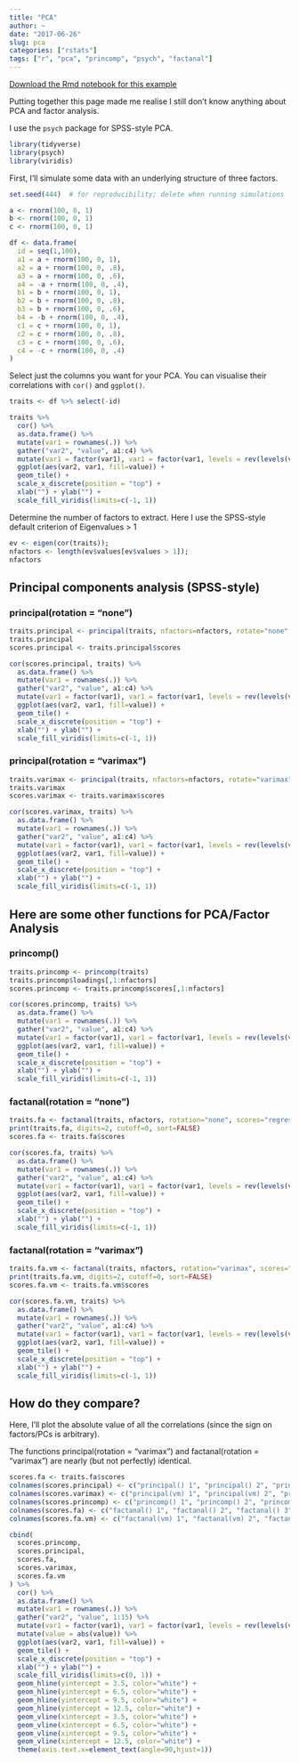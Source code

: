 ```yaml
---
title: "PCA"
author: ~
date: "2017-06-26"
slug: pca
categories: ["rstats"]
tags: ["r", "pca", "princomp", "psych", "factanal"]
---
```


[Download the Rmd notebook for this example](pca.Rmd)

Putting together this page made me realise I still don't know anything about PCA and factor analysis.

I use the <code>psych</code> package for SPSS-style PCA.

```r
library(tidyverse)
library(psych)
library(viridis)
```

First, I'll simulate some data with an underlying structure of three factors.

```r

set.seed(444)  # for reproducibility; delete when running simulations

a <- rnorm(100, 0, 1)
b <- rnorm(100, 0, 1)
c <- rnorm(100, 0, 1)

df <- data.frame(
  id = seq(1,100),
  a1 = a + rnorm(100, 0, 1),
  a2 = a + rnorm(100, 0, .8),
  a3 = a + rnorm(100, 0, .6),
  a4 = -a + rnorm(100, 0, .4),
  b1 = b + rnorm(100, 0, 1),
  b2 = b + rnorm(100, 0, .8),
  b3 = b + rnorm(100, 0, .6),
  b4 = -b + rnorm(100, 0, .4),
  c1 = c + rnorm(100, 0, 1),
  c2 = c + rnorm(100, 0, .8),
  c3 = c + rnorm(100, 0, .6),
  c4 = -c + rnorm(100, 0, .4)
)
```

Select just the columns you want for your PCA. You can visualise their correlations with <code>cor()</code> and <code>ggplot()</code>.

```r
traits <- df %>% select(-id) 

traits %>%
  cor() %>%
  as.data.frame() %>%
  mutate(var1 = rownames(.)) %>%
  gather("var2", "value", a1:c4) %>%
  mutate(var1 = factor(var1), var1 = factor(var1, levels = rev(levels(var1)))) %>%
  ggplot(aes(var2, var1, fill=value)) +
  geom_tile() +
  scale_x_discrete(position = "top") +
  xlab("") + ylab("") +
  scale_fill_viridis(limits=c(-1, 1))

```

Determine the number of factors to extract. Here I use the SPSS-style default criterion of  Eigenvalues > 1
```r
ev <- eigen(cor(traits));
nfactors <- length(ev$values[ev$values > 1]);
nfactors
```


## Principal components analysis (SPSS-style)

### principal(rotation = "none")
```r
traits.principal <- principal(traits, nfactors=nfactors, rotate="none", scores=TRUE)
traits.principal
scores.principal <- traits.principal$scores
```

```r
cor(scores.principal, traits) %>%
  as.data.frame() %>%
  mutate(var1 = rownames(.)) %>%
  gather("var2", "value", a1:c4) %>%
  mutate(var1 = factor(var1), var1 = factor(var1, levels = rev(levels(var1)))) %>%
  ggplot(aes(var2, var1, fill=value)) +
  geom_tile() +
  scale_x_discrete(position = "top") +
  xlab("") + ylab("") +
  scale_fill_viridis(limits=c(-1, 1))
```

### principal(rotation = "varimax")
```r
traits.varimax <- principal(traits, nfactors=nfactors, rotate="varimax", scores=TRUE)
traits.varimax
scores.varimax <- traits.varimax$scores
```

```r
cor(scores.varimax, traits) %>%
  as.data.frame() %>%
  mutate(var1 = rownames(.)) %>%
  gather("var2", "value", a1:c4) %>%
  mutate(var1 = factor(var1), var1 = factor(var1, levels = rev(levels(var1)))) %>%
  ggplot(aes(var2, var1, fill=value)) +
  geom_tile() +
  scale_x_discrete(position = "top") +
  xlab("") + ylab("") +
  scale_fill_viridis(limits=c(-1, 1))
```

## Here are some other functions for PCA/Factor Analysis

### princomp()
```r
traits.princomp <- princomp(traits)
traits.princomp$loadings[,1:nfactors]
scores.princomp <- traits.princomp$scores[,1:nfactors]
```

```r
cor(scores.princomp, traits) %>%
  as.data.frame() %>%
  mutate(var1 = rownames(.)) %>%
  gather("var2", "value", a1:c4) %>%
  mutate(var1 = factor(var1), var1 = factor(var1, levels = rev(levels(var1)))) %>%
  ggplot(aes(var2, var1, fill=value)) +
  geom_tile() +
  scale_x_discrete(position = "top") +
  xlab("") + ylab("") +
  scale_fill_viridis(limits=c(-1, 1))
```

### factanal(rotation = "none")
```r
traits.fa <- factanal(traits, nfactors, rotation="none", scores="regression")
print(traits.fa, digits=2, cutoff=0, sort=FALSE)
scores.fa <- traits.fa$scores
```

```r
cor(scores.fa, traits) %>%
  as.data.frame() %>%
  mutate(var1 = rownames(.)) %>%
  gather("var2", "value", a1:c4) %>%
  mutate(var1 = factor(var1), var1 = factor(var1, levels = rev(levels(var1)))) %>%
  ggplot(aes(var2, var1, fill=value)) +
  geom_tile() +
  scale_x_discrete(position = "top") +
  xlab("") + ylab("") +
  scale_fill_viridis(limits=c(-1, 1))
```

### factanal(rotation = "varimax")
```r
traits.fa.vm <- factanal(traits, nfactors, rotation="varimax", scores="regression")
print(traits.fa.vm, digits=2, cutoff=0, sort=FALSE)
scores.fa.vm <- traits.fa.vm$scores
```

```r
cor(scores.fa.vm, traits) %>%
  as.data.frame() %>%
  mutate(var1 = rownames(.)) %>%
  gather("var2", "value", a1:c4) %>%
  mutate(var1 = factor(var1), var1 = factor(var1, levels = rev(levels(var1)))) %>%
  ggplot(aes(var2, var1, fill=value)) +
  geom_tile() +
  scale_x_discrete(position = "top") +
  xlab("") + ylab("") +
  scale_fill_viridis(limits=c(-1, 1))
```

## How do they compare?

Here, I'll plot the absolute value of all the correlations (since the sign on factors/PCs is arbitrary).

The functions principal(rotation = "varimax") and factanal(rotation = "varimax") are nearly (but not perfectly) identical.
```r
scores.fa <- traits.fa$scores
colnames(scores.principal) <- c("principal() 1", "principal() 2", "principal() 3")
colnames(scores.varimax) <- c("principal(vm) 1", "principal(vm) 2", "principal(vm) 3")
colnames(scores.princomp) <- c("princomp() 1", "princomp() 2", "princomp() 3")
colnames(scores.fa) <- c("factanal() 1", "factanal() 2", "factanal() 3")
colnames(scores.fa.vm) <- c("factanal(vm) 1", "factanal(vm) 2", "factanal(vm) 3")

cbind(
  scores.princomp,
  scores.principal,
  scores.fa,
  scores.varimax,
  scores.fa.vm
) %>% 
  cor() %>%
  as.data.frame() %>%
  mutate(var1 = rownames(.)) %>%
  gather("var2", "value", 1:15) %>%
  mutate(var1 = factor(var1), var1 = factor(var1, levels = rev(levels(var1)))) %>%
  mutate(value = abs(value)) %>%
  ggplot(aes(var2, var1, fill=value)) +
  geom_tile() +
  scale_x_discrete(position = "top") +
  xlab("") + ylab("") +
  scale_fill_viridis(limits=c(0, 1)) +
  geom_hline(yintercept = 3.5, color="white") +
  geom_hline(yintercept = 6.5, color="white") +
  geom_hline(yintercept = 9.5, color="white") +
  geom_hline(yintercept = 12.5, color="white") +
  geom_vline(xintercept = 3.5, color="white") +
  geom_vline(xintercept = 6.5, color="white") +
  geom_vline(xintercept = 9.5, color="white") +
  geom_vline(xintercept = 12.5, color="white") +
  theme(axis.text.x=element_text(angle=90,hjust=1))
```
